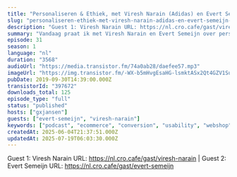 ```yaml
---
title: "Personaliseren & Ethiek, met Viresh Narain (Adidas) en Evert Semeijn (Neurofied)"
slug: "personaliseren-ethiek-met-viresh-narain-adidas-en-evert-semeijn-neurofied"
description: "Guest 1: Viresh Narain URL: https://nl.cro.cafe/gast/viresh-narain | Guest 2: Evert Semeijn URL: https://nl.cro.cafe/gast/evert-semeijn"
summary: "Vandaag praat ik met Viresh Narain en Evert Semeijn over personalisatie en ethiek. Viresh is een freelance digital manager die momenteel bij Adidas en ING aan het werk is. Evert heeft een PHD in neurowetenschappen en mede-oprichter van Neurofied, een naam die je als het goed is kent van de wekelijkse neuronuggets die je telkens aan het einde van onze podcast hoort. We hebben het over Personalization on scale: hoe bereik je dat en hoe kan je omgaan met de ethische keuzes die je als experts tegen gaat komen?"
episode: 31
season: 1
language: "nl"
duration: "3568"
audioUrl: "https://media.transistor.fm/74a0ab28/daefee57.mp3"
imageUrl: "https://img.transistor.fm/-WX-b5mHvgEsaHG-lsmktASx2Qt4GZV1SuJ3kJJlX3k/rs:fill:3000:3000:1/q:60/aHR0cHM6Ly9pbWct/dXBsb2FkLXByb2R1/Y3Rpb24udHJhbnNp/c3Rvci5mbS9mZGY5/YjI5NzRlOTUwNzUz/NDcxOWE0NmViMjcy/MmNhNy5qcGVn.webp"
pubDate: 2019-09-30T14:39:00.000Z
transistorId: "397672"
downloads_total: 125
episode_type: "full"
status: "published"
hosts: ["gxjansen"]
guests: ["evert-semeijn", "viresh-narain"]
keywords: ["podcast", "ecommerce", "conversion", "usability", "webshop", "english"]
createdAt: 2025-06-04T21:37:51.000Z
updatedAt: 2025-07-19T06:03:30.000Z
---
```


Guest 1: Viresh Narain URL: https://nl.cro.cafe/gast/viresh-narain | Guest 2: Evert Semeijn URL: https://nl.cro.cafe/gast/evert-semeijn
